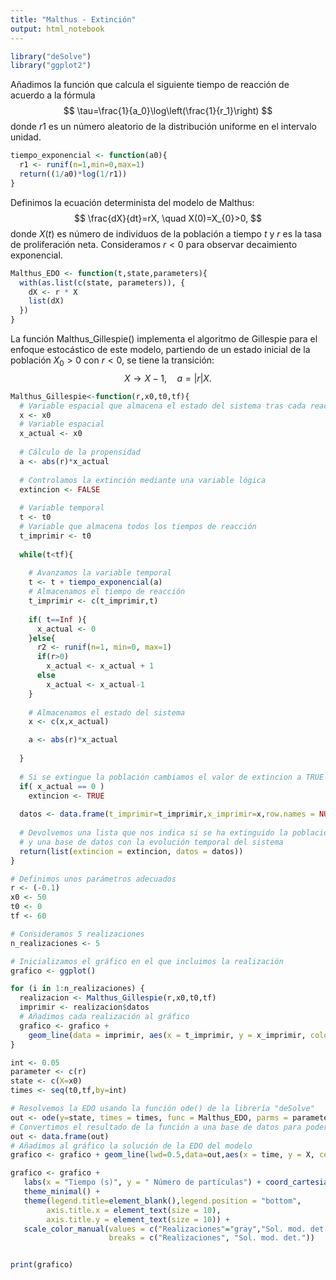 ---
title: "Malthus - Extinción"
output: html_notebook
---


```{r}
library("deSolve")
library("ggplot2")
```

Añadimos la función que calcula el siguiente tiempo de reacción de
acuerdo a la fórmula $$
  \tau=\frac{1}{a_0}\log\left(\frac{1}{r_1}\right)
$$ donde $r1$ es un número aleatorio de la distribución uniforme en el
intervalo unidad.

```{r}
tiempo_exponencial <- function(a0){
  r1 <- runif(n=1,min=0,max=1)
  return((1/a0)*log(1/r1))
}
```

Definimos la ecuación determinista del modelo de Malthus: $$
  \frac{dX}{dt}=rX, \quad X(0)=X_{0}>0,
$$ donde $X(t)$ es número de individuos de la población a tiempo $t$ y $r$
es la tasa de proliferación neta. Consideramos $r<0$ para observar decaimiento
exponencial.

```{r}
Malthus_EDO <- function(t,state,parameters){
  with(as.list(c(state, parameters)), { 
    dX <- r * X 
    list(dX)
  })
}
```

La función Malthus_Gillespie() implementa el algoritmo de Gillespie para el
enfoque estocástico de este modelo, partiendo de un estado inicial de la
población $X_0>0$ con $r<0$, se tiene la transición:
    $$
      X \rightarrow X-1, \quad a=|r|X.
    $$

```{r}
Malthus_Gillespie<-function(r,x0,t0,tf){
  # Variable espacial que almacena el estado del sistema tras cada reacción
  x <- x0
  # Variable espacial
  x_actual <- x0
  
  # Cálculo de la propensidad
  a <- abs(r)*x_actual
  
  # Controlamos la extinción mediante una variable lógica
  extincion <- FALSE
  
  # Variable temporal
  t <- t0
  # Variable que almacena todos los tiempos de reacción
  t_imprimir <- t0
  
  while(t<tf){
    
    # Avanzamos la variable temporal
    t <- t + tiempo_exponencial(a)
    # Almacenamos el tiempo de reacción
    t_imprimir <- c(t_imprimir,t)
    
    if( t==Inf ){
      x_actual <- 0
    }else{
      r2 <- runif(n=1, min=0, max=1)
      if(r>0)
        x_actual <- x_actual + 1
      else
        x_actual <- x_actual-1
    }
    
    # Almacenamos el estado del sistema
    x <- c(x,x_actual)

    a <- abs(r)*x_actual
    
  }
  
  # Si se extingue la población cambiamos el valor de extincion a TRUE
  if( x_actual == 0 )
    extincion <- TRUE
  
  datos <- data.frame(t_imprimir=t_imprimir,x_imprimir=x,row.names = NULL)
  
  # Devolvemos una lista que nos indica si se ha extinguido la población 
  # y una base de datos con la evolución temporal del sistema
  return(list(extincion = extincion, datos = datos))
}
```

```{r}
# Definimos unos parámetros adecuados
r <- (-0.1)
x0 <- 50
t0 <- 0
tf <- 60

# Consideramos 5 realizaciones
n_realizaciones <- 5

# Inicializamos el gráfico en el que incluimos la realización
grafico <- ggplot()

for (i in 1:n_realizaciones) {
  realizacion <- Malthus_Gillespie(r,x0,t0,tf)
  imprimir <- realizacion$datos
  # Añadimos cada realización al gráfico 
  grafico <- grafico + 
    geom_line(data = imprimir, aes(x = t_imprimir, y = x_imprimir, color= "Realizaciones"))
}

```

```{r}
int <- 0.05
parameter <- c(r)
state <- c(X=x0)
times <- seq(t0,tf,by=int)

# Resolvemos la EDO usando la función ode() de la librería "deSolve"
out <- ode(y=state, times = times, func = Malthus_EDO, parms = parameter)
# Convertimos el resultado de la función a una base de datos para poder representarlo gráficamente
out <- data.frame(out)
# Añadimos al gráfico la solución de la EDO del modelo
grafico <- grafico + geom_line(lwd=0.5,data=out,aes(x = time, y = X, color= "Sol. mod. det."))

```

```{r}
grafico <- grafico +
   labs(x = "Tiempo (s)", y = " Número de partículas") + coord_cartesian(xlim = c(0, tf)) +
   theme_minimal() +
   theme(legend.title=element_blank(),legend.position = "bottom",
        axis.title.x = element_text(size = 10),  
        axis.title.y = element_text(size = 10)) +
   scale_color_manual(values = c("Realizaciones"="gray","Sol. mod. det." = "red"),
                      breaks = c("Realizaciones", "Sol. mod. det."))


print(grafico)
```